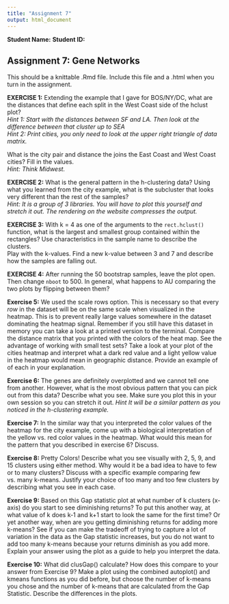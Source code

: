 ```yaml
---
title: "Assignment 7"
output: html_document
---
```


__Student Name:__
__Student ID:__

## Assignment 7: Gene Networks

This should be a knittable .Rmd file.  Include this file and a .html when you turn in the assignment.

**EXERCISE 1:** Extending the example that I gave for BOS/NY/DC, what are the distances that define each split in the West Coast side of the hclust plot?  
*Hint 1: Start with the distances between SF and LA. Then look at the difference between that cluster up to SEA*  
*Hint 2: Print cities, you only need to look at the upper right triangle of data matrix.*

What is the city pair and distance the joins the East Coast and West Coast cities? Fill in the values.  
*Hint: Think Midwest.*



**EXERCISE 2:** What is the general pattern in the h-clustering data? Using what you learned from the city example, what is the subcluster that looks very different than the rest of the samples?  
*Hint: It is a group of 3 libraries. You will have to plot this yourself and stretch it out. The rendering on the website compresses the output.*



**EXERCISE 3:** With k = 4 as one of the arguments to the `rect.hclust()` function, what is the largest and smallest group contained within the rectangles? Use characteristics in the sample name to describe the clusters.  
Play with the k-values. Find a new k-value between 3 and 7 and describe how the samples are falling out. 



**EXERCISE 4:** After running the 50 bootstrap samples, leave the plot open. Then change `nboot` to 500. In general, what happens to AU comparing the two plots by flipping between them?



**Exercise 5:** 
We used the scale rows option. This is necessary so that every *row* in the dataset will be on the same scale when visualized in the heatmap. This is to prevent really large values somewhere in the dataset dominating the heatmap signal. Remember if you still have this dataset in memory you can take a look at a printed version to the terminal. Compare the distance matrix that you printed with the colors of the heat map. See the advantage of working with small test sets? Take a look at your plot of the cities heatmap and interpret what a dark red value and a light yellow value in the heatmap would mean in geographic distance. Provide an example of of each in your explanation.



**Exercise 6:** 
The genes are definitely overplotted and we cannot tell one from another. However, what is the most obvious pattern that you can pick out from this data? Describe what you see. Make sure you plot this in your own session so you can stretch it out.
*Hint It will be a similar pattern as you noticed in the h-clustering example.*



**Exercise 7:** In the similar way that you interpreted the color values of the heatmap for the city example, come up with a biological interpretation of the yellow vs. red color values in the heatmap. What would this mean for the pattern that you described in exercise 6? Discuss.



**Exercise 8:** Pretty Colors! Describe what you see visually with 2, 5, 9, and 15 clusters using either method. Why would it be a bad idea to have to few or to many clusters? Discuss with a specific example comparing few vs. many k-means. Justify your choice of too many and too few clusters by describing what you see in each case.



**Exercise 9:** Based on this Gap statistic plot at what number of k clusters (x-axis) do you start to see diminishing returns? To put this another way, at what value of k does k-1 and k+1 start to look the same for the first time? Or yet another way, when are you getting diminishing returns for adding more k-means? See if you can make the tradeoff of trying to capture a lot of variation in the data as the Gap statistic increases, but you do not want to add too many k-means because your returns diminish as you add more. Explain your answer using the plot as a guide to help you interpret the data.



**Exercise 10:** What did clusGap() calculate? How does this compare to your answer from Exercise 9? Make a plot using the combined autoplot() and kmeans functions as you did before, but choose the number of k-means you chose and the number of k-means that are calculated from the Gap Statistic. Describe the differences in the plots.